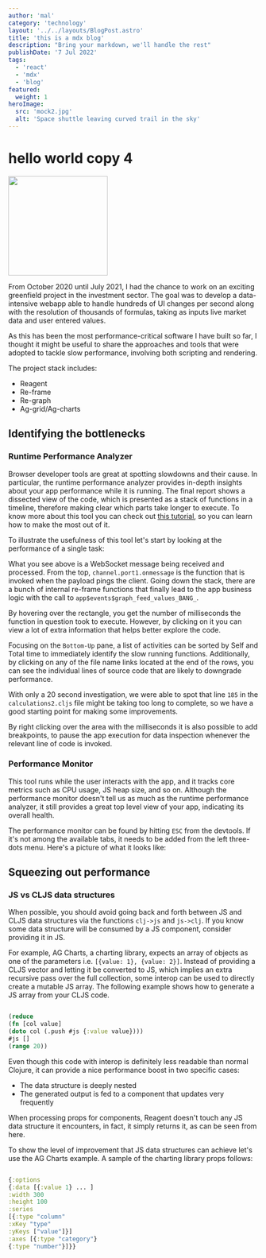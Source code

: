 ```yaml
---
author: 'mal'
category: 'technology'
layout: '../../layouts/BlogPost.astro'
title: 'this is a mdx blog'
description: "Bring your markdown, we'll handle the rest"
publishDate: '7 Jul 2022'
tags:
  - 'react'
  - 'mdx'
  - 'blog'
featured:
  weight: 1
heroImage:
  src: 'mock2.jpg'
  alt: 'Space shuttle leaving curved trail in the sky'
---
```



# hello world copy 4

<Image src={hero} width='200' />

From October 2020 until July 2021, I had the chance to work on an exciting greenfield project in the investment sector. The goal was to develop a data-intensive webapp able to handle hundreds of UI changes per second along with the resolution of thousands of formulas, taking as inputs live market data and user entered values.

As this has been the most performance-critical software I have built so far, I thought it might be useful to share the approaches and tools that were adopted to tackle slow performance, involving both scripting and rendering.

The project stack includes:

- Reagent
- Re-frame
- Re-graph
- Ag-grid/Ag-charts

## Identifying the bottlenecks

### Runtime Performance Analyzer

Browser developer tools are great at spotting slowdowns and their cause. In particular, the runtime performance analyzer provides in-depth insights about your app performance while it is running. The final report shows a dissected view of the code, which is presented as a stack of functions in a timeline, therefore making clear which parts take longer to execute. To know more about this tool you can check out [this tutorial](https://developer.chrome.com/docs/devtools/evaluate-performance/), so you can learn how to make the most out of it.

To illustrate the usefulness of this tool let's start by looking at the performance of a single task:

What you see above is a WebSocket message being received and processed. From the top, `channel.port1.onmessage` is the function that is invoked when the payload pings the client. Going down the stack, there are a bunch of internal re-frame functions that finally lead to the app business logic with the call to `app$events$graph_feed_values_BANG_`.

By hovering over the rectangle, you get the number of milliseconds the function in question took to execute. However, by clicking on it you can view a lot of extra information that helps better explore the code.

Focusing on the `Bottom-Up` pane, a list of activities can be sorted by Self and Total time to immediately identify the slow running functions. Additionally, by clicking on any of the file name links located at the end of the rows, you can see the individual lines of source code that are likely to downgrade performance.

With only a 20 second investigation, we were able to spot that line `185` in the `calculations2.cljs` file might be taking too long to complete, so we have a good starting point for making some improvements.

By right clicking over the area with the milliseconds it is also possible to add breakpoints, to pause the app execution for data inspection whenever the relevant line of code is invoked.

### Performance Monitor

This tool runs while the user interacts with the app, and it tracks core metrics such as CPU usage, JS heap size, and so on. Although the performance monitor doesn't tell us as much as the runtime performance analyzer, it still provides a great top level view of your app, indicating its overall health.

The performance monitor can be found by hitting `ESC` from the devtools. If it's not among the available tabs, it needs to be added from the left three-dots menu. Here's a picture of what it looks like:

## Squeezing out performance

### JS vs CLJS data structures

When possible, you should avoid going back and forth between JS and CLJS data structures via the functions `clj->js` and `js->clj`. If you know some data structure will be consumed by a JS component, consider providing it in JS.

For example, AG Charts, a charting library, expects an array of objects as one of the parameters i.e. `[{value: 1}, {value: 2}]`. Instead of providing a CLJS vector and letting it be converted to JS, which implies an extra recursive pass over the full collection, some interop can be used to directly create a mutable JS array. The following example shows how to generate a JS array from your CLJS code.

```clojure

(reduce
(fn [col value]
(doto col (.push #js {:value value})))
#js []
(range 20))
```

Even though this code with interop is definitely less readable than normal Clojure, it can provide a nice performance boost in two specific cases:

- The data structure is deeply nested
- The generated output is fed to a component that updates very frequently

When processing props for components, Reagent doesn't touch any JS data structure it encounters, in fact, it simply returns it, as can be seen from here.

To show the level of improvement that JS data structures can achieve let's use the AG Charts example. A sample of the charting library props follows:

```clojure

{:options
{:data [{:value 1} ... ]
:width 300
:height 100
:series
[{:type "column"
:xKey "type"
:yKeys ["value"]}]
:axes [{:type "category"}
{:type "number"}]}}

```
